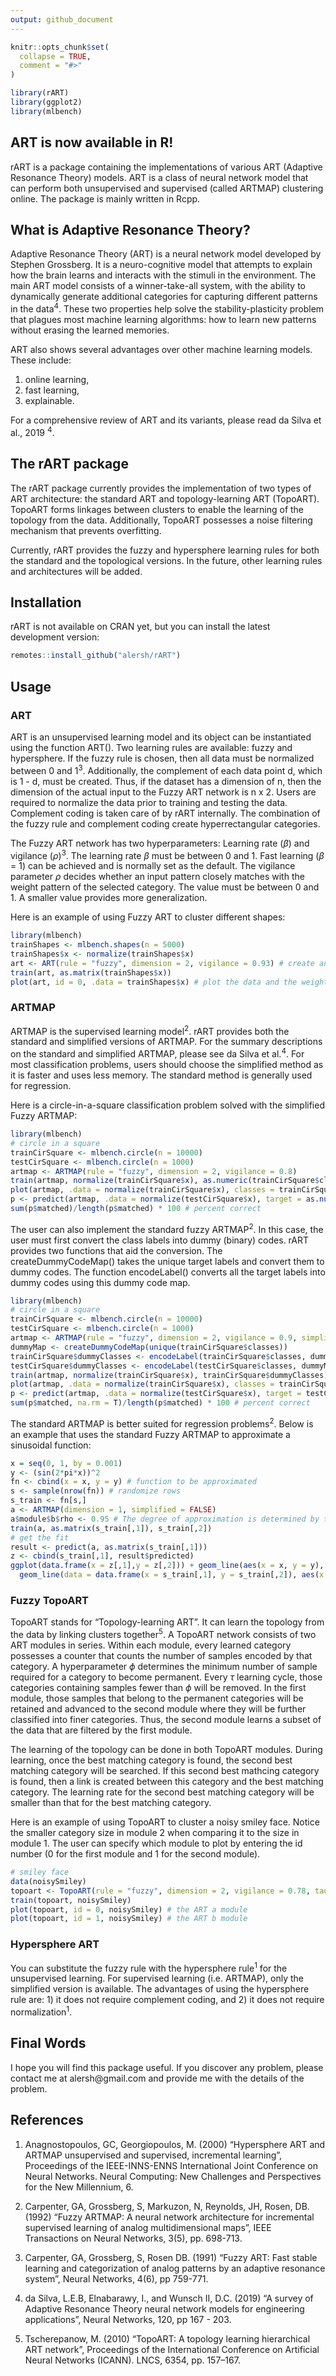 ```yaml
---
output: github_document
---
```



```r
knitr::opts_chunk$set(
  collapse = TRUE,
  comment = "#>"
)

library(rART)
library(ggplot2)
library(mlbench)
```

## ART is now available in R!

rART is a package containing the implementations of various ART (Adaptive Resonance Theory) models. ART is a class of neural network model that can perform both unsupervised and supervised (called ARTMAP) clustering online. The package is mainly written in Rcpp.


## What is Adaptive Resonance Theory?

Adaptive Resonance Theory (ART) is a neural network model developed by Stephen Grossberg. It is a neuro-cognitive model that attempts to explain how the brain learns and interacts with the stimuli in the environment. The main ART model consists of a winner-take-all system, with the ability to dynamically generate additional categories for capturing different patterns in the data^4^. These two properties help solve the stability-plasticity problem that plagues most machine learning algorithms: how to learn new patterns without erasing the learned memories.

ART also shows several advantages over other machine learning models. These include:

1. online learning, 
2. fast learning,
3. explainable.

For a comprehensive review of ART and its variants, please read da Silva et al., 2019 ^4^.


## The rART package

The rART package currently provides the implementation of two types of ART architecture: the standard ART and topology-learning ART (TopoART). TopoART forms linkages between clusters to enable the learning of the topology from the data. Additionally, TopoART possesses a noise filtering mechanism that prevents overfitting.

Currently, rART provides the fuzzy and hypersphere learning rules for both the standard and the topological versions. In the future, other learning rules and architectures will be added.


## Installation

rART is not available on CRAN yet, but you can install the latest development version:

```r
remotes::install_github("alersh/rART")
```


## Usage

### ART

ART is an unsupervised learning model and its object can be instantiated using the function ART(). Two learning rules are available: fuzzy and hypersphere. If the fuzzy rule is chosen, then all data must be normalized between 0 and 1^3^. Additionally, the complement of each data point d, which is 1 - d, must be created. Thus, if the dataset has a dimension of n, then the dimension of the actual input to the Fuzzy ART network is n x 2. Users are required to normalize the data prior to training and testing the data. Complement coding is taken care of by rART internally. The combination of the fuzzy rule and complement coding create hyperrectangular categories. 

The Fuzzy ART network has two hyperparameters: Learning rate ($\beta$) and vigilance ($\rho$)^3^. The learning rate $\beta$ must be between 0 and 1. Fast learning ($\beta$ = 1) can be achieved and is normally set as the default. The vigilance parameter $\rho$ decides whether an input pattern closely matches with the weight pattern of the selected category. The value must be between 0 and 1. A smaller value provides more generalization. 

Here is an example of using Fuzzy ART to cluster different shapes:

```r
library(mlbench)
trainShapes <- mlbench.shapes(n = 5000)
trainShapes$x <- normalize(trainShapes$x)
art <- ART(rule = "fuzzy", dimension = 2, vigilance = 0.93) # create an ART object
train(art, as.matrix(trainShapes$x)) 
plot(art, id = 0, .data = trainShapes$x) # plot the data and the weights.
```

### ARTMAP

ARTMAP is the supervised learning model^2^. rART provides both the standard and simplified versions of ARTMAP. For the summary descriptions on the standard and simplified ARTMAP, please see da Silva et al.^4^. For most classification problems, users should choose the simplified method as it is faster and uses less memory. The standard method is generally used for regression.

Here is a circle-in-a-square classification problem solved with the simplified Fuzzy ARTMAP:


```r
library(mlbench)
# circle in a square
trainCirSquare <- mlbench.circle(n = 10000)
testCirSquare <- mlbench.circle(n = 1000)
artmap <- ARTMAP(rule = "fuzzy", dimension = 2, vigilance = 0.8)
train(artmap, normalize(trainCirSquare$x), as.numeric(trainCirSquare$classes))
plot(artmap, .data = normalize(trainCirSquare$x), classes = trainCirSquare$classes) # create the 2 dimensional plot of the data and the weights
p <- predict(artmap, .data = normalize(testCirSquare$x), target = as.numeric(testCirSquare$classes))
sum(p$matched)/length(p$matched) * 100 # percent correct
```

The user can also implement the standard fuzzy ARTMAP^2^. In this case, the user must first convert the class labels into dummy (binary) codes. rART provides two functions that aid the conversion. The createDummyCodeMap() takes the unique target labels and convert them to dummy codes. The function encodeLabel() converts all the target labels into dummy codes using this dummy code map. 

```r
library(mlbench)
# circle in a square
trainCirSquare <- mlbench.circle(n = 10000)
testCirSquare <- mlbench.circle(n = 1000)
artmap <- ARTMAP(rule = "fuzzy", dimension = 2, vigilance = 0.9, simplified = FALSE)
dummyMap <- createDummyCodeMap(unique(trainCirSquare$classes))
trainCirSquare$dummyClasses <- encodeLabel(trainCirSquare$classes, dummyMap)
testCirSquare$dummyClasses <- encodeLabel(testCirSquare$classes, dummyMap)
train(artmap, normalize(trainCirSquare$x), trainCirSquare$dummyClasses)
plot(artmap, .data = normalize(trainCirSquare$x), classes = trainCirSquare$dummyClasses, dummyCodeMap = dummyMap) # create the 2 dimensional plot of the data and the weights
p <- predict(artmap, .data = normalize(testCirSquare$x), target = testCirSquare$dummyClasses)
sum(p$matched, na.rm = T)/length(p$matched) * 100 # percent correct
```

The standard ARTMAP is better suited for regression problems^2^. Below is an example that uses the standard Fuzzy ARTMAP to approximate a sinusoidal function:

```r
x = seq(0, 1, by = 0.001)
y <- (sin(2*pi*x))^2
fn <- cbind(x = x, y = y) # function to be approximated
s <- sample(nrow(fn)) # randomize rows
s_train <- fn[s,]
a <- ARTMAP(dimension = 1, simplified = FALSE)
a$module$b$rho <- 0.95 # The degree of approximation is determined by the vigilance parameter in ART b.
train(a, as.matrix(s_train[,1]), s_train[,2])
# get the fit
result <- predict(a, as.matrix(s_train[,1])) 
z <- cbind(s_train[,1], result$predicted)
ggplot(data.frame(x = z[,1],y = z[,2])) + geom_line(aes(x = x, y = y), color = "red") +
  geom_line(data = data.frame(x = s_train[,1], y = s_train[,2]), aes(x = x,y = y))

```

### Fuzzy TopoART

TopoART stands for "Topology-learning ART". It can learn the topology from the data by linking clusters together^5^. A TopoART network consists of two ART modules in series. Within each module, every learned category possesses a counter that counts the number of samples encoded by that category. A hyperparameter $\phi$ determines the minimum number of sample required for a category to become permanent. Every $\tau$ learning cycle, those categories containing samples fewer than $\phi$ will be removed. In the first module, those samples that belong to the permanent categories will be retained and advanced to the second module where they will be further classified into finer categories. Thus, the second module learns a subset of the data that are filtered by the first module. 

The learning of the topology can be done in both TopoART modules. During learning, once the best matching category is found, the second best matching category will be searched. If this second best mathcing category is found, then a link is created between this category and the best matching category. The learning rate for the second best matching category will be smaller than that for the best matching category.

Here is an example of using TopoART to cluster a noisy smiley face. Notice the smaller category size in module 2 when comparing it to the size in module 1. The user can specify which module to plot by entering the id number (0 for the first module and 1 for the second module).

```r
# smiley face
data(noisySmiley)
topoart <- TopoART(rule = "fuzzy", dimension = 2, vigilance = 0.78, tau = 200, phi = 6)
train(topoart, noisySmiley)
plot(topoart, id = 0, noisySmiley) # the ART a module
plot(topoart, id = 1, noisySmiley) # the ART b module
```

### Hypersphere ART

You can substitute the fuzzy rule with the hypersphere rule^1^ for the unsupervised learning. For supervised learning (i.e. ARTMAP), only the simplified version is available. The advantages of using the hypersphere rule are: 1) it does not require complement coding, and 2) it does not require normalization^1^.


## Final Words

I hope you will find this package useful. If you discover any problem, please contact me at alersh@gmail.com and provide me with the details of the problem. 



## References

1. Anagnostopoulos, GC, Georgiopoulos, M. (2000) "Hypersphere ART and ARTMAP unsupervised and supervised, incremental learning", Proceedings of the IEEE-INNS-ENNS International Joint Conference on Neural Networks. Neural Computing: New Challenges and Perspectives for the New Millennium, 6.

2. Carpenter, GA, Grossberg, S, Markuzon, N, Reynolds, JH, Rosen, DB. (1992) "Fuzzy ARTMAP: A neural network architecture for incremental supervised learning of analog multidimensional maps", IEEE Transactions on Neural Networks, 3(5), pp. 698-713.

3. Carpenter, GA, Grossberg, S, Rosen DB. (1991) "Fuzzy ART: Fast stable learning and categorization of analog patterns by an adaptive resonance system", Neural Networks, 4(6), pp 759-771.

4. da Silva, L.E.B, Elnabarawy, I., and Wunsch II, D.C. (2019) "A survey of Adaptive Resonance Theory neural network models for engineering applications", Neural Networks, 120, pp 167 - 203.

5. Tscherepanow, M. (2010) "TopoART: A topology learning hierarchical ART network", Proceedings of the International Conference on Artificial Neural Networks (ICANN). LNCS, 6354, pp. 157–167.
